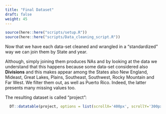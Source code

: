 ```yaml
---
title: "Final Dataset"
draft: false
weight: 45 
---
```

```r
source(here::here("scripts/setup.R"))
source(here::here("scripts/Data_cleaning_script.R"))
```
Now that we have each data-set cleaned and wrangled in a "standardized" way we can join them by State and year.

Although, simply joining them produces NAs and by looking at the data we understand that this happens because some data-set considered also <b>Divisions</b> and this makes appear among the States also New England, Mideast, Great Lakes, Plains, Southeast, Southwest, Rocky Mountain and Far West. We filter them out, as well as Puerto Rico. Indeed, the latter presents many missing values too. 

The resulting dataset is called "project":

```r
  DT::datatable(project, options = list(scrollX='400px', scrollY='300px'), caption = 'Final Dataset')
```
